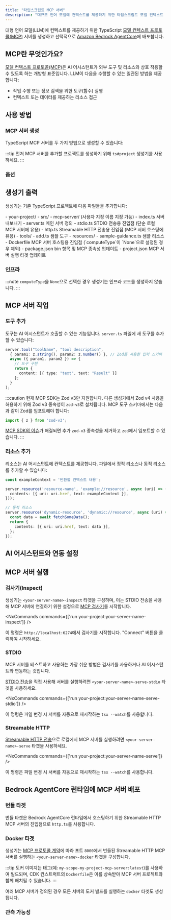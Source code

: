 ```yaml
---
title: "타입스크립트 MCP 서버"
description: "대규모 언어 모델에 컨텍스트를 제공하기 위한 타입스크립트 모델 컨텍스트 프로토콜(MCP) 서버 생성"
---
```



대형 언어 모델(LLM)에 컨텍스트를 제공하기 위한 TypeScript [모델 컨텍스트 프로토콜(MCP)](https://modelcontextprotocol.io/) 서버를 생성하고 선택적으로 [Amazon Bedrock AgentCore](https://docs.aws.amazon.com/bedrock-agentcore/latest/devguide/)에 배포합니다.

## MCP란 무엇인가요?

[모델 컨텍스트 프로토콜(MCP)](https://modelcontextprotocol.io/)은 AI 어시스턴트가 외부 도구 및 리소스와 상호 작용할 수 있도록 하는 개방형 표준입니다. LLM이 다음을 수행할 수 있는 일관된 방법을 제공합니다:

- 작업 수행 또는 정보 검색을 위한 도구(함수) 실행
- 컨텍스트 또는 데이터를 제공하는 리소스 접근

## 사용 방법

### MCP 서버 생성

TypeScript MCP 서버를 두 가지 방법으로 생성할 수 있습니다:

<RunGenerator generator="ts#mcp-server" />

:::tip
먼저 MCP 서버를 추가할 프로젝트를 생성하기 위해 <Link path="/guides/typescript-project">`ts#project`</Link> 생성기를 사용하세요.
:::

### 옵션

<GeneratorParameters generator="ts#mcp-server" />

## 생성기 출력

생성기는 기존 TypeScript 프로젝트에 다음 파일들을 추가합니다:

<FileTree>
  - your-project/
    - src/
      - mcp-server/ (사용자 지정 이름 지정 가능)
        - index.ts 서버 내보내기
        - server.ts 메인 서버 정의
        - stdio.ts STDIO 전송용 진입점 (단순 로컬 MCP 서버에 유용)
        - http.ts Streamable HTTP 전송용 진입점 (MCP 서버 호스팅에 유용)
        - tools/
          - add.ts 샘플 도구
        - resources/
          - sample-guidance.ts 샘플 리소스
        - Dockerfile MCP 서버 호스팅용 진입점 (`computeType`이 `None`으로 설정된 경우 제외)
    - package.json bin 항목 및 MCP 종속성 업데이트
    - project.json MCP 서버 실행 타겟 업데이트
</FileTree>

### 인프라

:::note
`computeType`을 `None`으로 선택한 경우 생성기는 인프라 코드를 생성하지 않습니다.
:::

<Snippet name="shared-constructs" />

<Snippet name="mcp/shared-constructs" />

## MCP 서버 작업

### 도구 추가

도구는 AI 어시스턴트가 호출할 수 있는 기능입니다. `server.ts` 파일에 새 도구를 추가할 수 있습니다:

```typescript
server.tool("toolName", "tool description",
  { param1: z.string(), param2: z.number() }, // Zod를 사용한 입력 스키마
  async ({ param1, param2 }) => {
    // 도구 구현
    return {
      content: [{ type: "text", text: "Result" }]
    };
  }
);
```

:::caution
현재 MCP SDK는 Zod v3만 지원합니다. 다른 생성기에서 Zod v4 사용을 허용하기 위해 Zod v3 종속성이 `zod-v3`로 설치됩니다. MCP 도구 스키마에서는 다음과 같이 Zod를 임포트해야 합니다:

```ts
import { z } from 'zod-v3';
```

[MCP SDK의 이슈](https://github.com/modelcontextprotocol/typescript-sdk/issues/164)가 해결되면 추가 `zod-v3` 종속성을 제거하고 `zod`에서 임포트할 수 있습니다.
:::

### 리소스 추가

리소스는 AI 어시스턴트에 컨텍스트를 제공합니다. 파일에서 정적 리소스나 동적 리소스를 추가할 수 있습니다:

```typescript
const exampleContext = '반환할 컨텍스트 내용';

server.resource('resource-name', 'example://resource', async (uri) => ({
  contents: [{ uri: uri.href, text: exampleContext }],
}));

// 동적 리소스
server.resource('dynamic-resource', 'dynamic://resource', async (uri) => {
  const data = await fetchSomeData();
  return {
    contents: [{ uri: uri.href, text: data }],
  };
});
```

## AI 어시스턴트와 연동 설정

<Snippet name="mcp/configuration-ts" parentHeading="Configuring with AI Assistants" />

## MCP 서버 실행

### 검사기(Inspect)

생성기는 `<your-server-name>-inspect` 타겟을 구성하며, 이는 STDIO 전송을 사용해 MCP 서버에 연결하기 위한 설정으로 [MCP 검사기](https://github.com/modelcontextprotocol/inspector)를 시작합니다.

<NxCommands commands={['run your-project:your-server-name-inspect']} />

이 명령은 `http://localhost:6274`에서 검사기를 시작합니다. "Connect" 버튼을 클릭하여 시작하세요.

### STDIO

MCP 서버를 테스트하고 사용하는 가장 쉬운 방법은 검사기를 사용하거나 AI 어시스턴트와 연동하는 것입니다.

[STDIO 전송](https://modelcontextprotocol.io/docs/concepts/transports#standard-input%2Foutput-stdio)을 직접 사용해 서버를 실행하려면 `<your-server-name>-serve-stdio` 타겟을 사용하세요.

<NxCommands commands={['run your-project:your-server-name-serve-stdio']} />

이 명령은 파일 변경 시 서버를 자동으로 재시작하는 `tsx --watch`를 사용합니다.

### Streamable HTTP

[Streamable HTTP 전송](https://modelcontextprotocol.io/docs/concepts/transports#streamable-http)으로 로컬에서 MCP 서버를 실행하려면 `<your-server-name>-serve` 타겟을 사용하세요.

<NxCommands commands={['run your-project:your-server-name-serve']} />

이 명령은 파일 변경 시 서버를 자동으로 재시작하는 `tsx --watch`를 사용합니다.

## Bedrock AgentCore 런타임에 MCP 서버 배포

<Snippet name="mcp/bedrock-deployment" parentHeading="Deploying Your MCP Server to Bedrock AgentCore Runtime" />

### 번들 타겟

<Snippet name="ts-bundle" />

번들 타겟은 Bedrock AgentCore 런타임에서 호스팅하기 위한 Streamable HTTP MCP 서버의 진입점으로 `http.ts`를 사용합니다.

### Docker 타겟

생성기는 [MCP 프로토콜 계약](https://docs.aws.amazon.com/bedrock-agentcore/latest/devguide/runtime-service-contract.html#mcp-protocol-contract)에 따라 포트 `8000`에서 번들된 Streamable HTTP MCP 서버를 실행하는 `<your-server-name>-docker` 타겟을 구성합니다.

:::tip
도커 이미지는 태그(예: `my-scope-my-project-mcp-server:latest`)를 사용하여 빌드되며, CDK 컨스트럭트의 `Dockerfile`은 이를 상속받아 MCP 서버 프로젝트와 함께 배치될 수 있습니다.
:::

여러 MCP 서버가 정의된 경우 모든 서버의 도커 빌드를 실행하는 `docker` 타겟도 생성됩니다.

### 관측 가능성

<Snippet name="mcp/observability" parentHeading="Observability" />